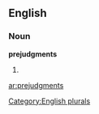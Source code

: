 
==English==

===Noun===
'''prejudgments'''

# {{plural of|[[prejudgment]]}}

[[Category:English plurals]]

[[ar:prejudgments]]